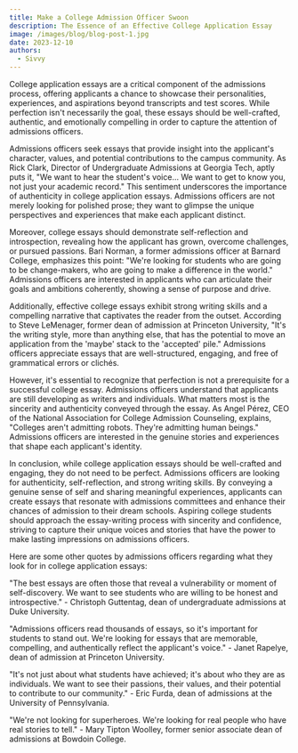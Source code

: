 ```yaml
---
title: Make a College Admission Officer Swoon
description: The Essence of an Effective College Application Essay
image: /images/blog/blog-post-1.jpg
date: 2023-12-10
authors:
  - Sivvy
---
```


College application essays are a critical component of the admissions process, offering applicants a chance to showcase their personalities, experiences, and aspirations beyond transcripts and test scores. While perfection isn't necessarily the goal, these essays should be well-crafted, authentic, and emotionally compelling in order to capture the attention of admissions officers.

Admissions officers seek essays that provide insight into the applicant's character, values, and potential contributions to the campus community. As Rick Clark, Director of Undergraduate Admissions at Georgia Tech, aptly puts it, "We want to hear the student's voice... We want to get to know you, not just your academic record." This sentiment underscores the importance of authenticity in college application essays. Admissions officers are not merely looking for polished prose; they want to glimpse the unique perspectives and experiences that make each applicant distinct.

Moreover, college essays should demonstrate self-reflection and introspection, revealing how the applicant has grown, overcome challenges, or pursued passions. Bari Norman, a former admissions officer at Barnard College, emphasizes this point: "We're looking for students who are going to be change-makers, who are going to make a difference in the world." Admissions officers are interested in applicants who can articulate their goals and ambitions coherently, showing a sense of purpose and drive.

Additionally, effective college essays exhibit strong writing skills and a compelling narrative that captivates the reader from the outset. According to Steve LeMenager, former dean of admission at Princeton University, "It's the writing style, more than anything else, that has the potential to move an application from the 'maybe' stack to the 'accepted' pile." Admissions officers appreciate essays that are well-structured, engaging, and free of grammatical errors or clichés.

However, it's essential to recognize that perfection is not a prerequisite for a successful college essay. Admissions officers understand that applicants are still developing as writers and individuals. What matters most is the sincerity and authenticity conveyed through the essay. As Angel Pérez, CEO of the National Association for College Admission Counseling, explains, "Colleges aren't admitting robots. They're admitting human beings." Admissions officers are interested in the genuine stories and experiences that shape each applicant's identity.

In conclusion, while college application essays should be well-crafted and engaging, they do not need to be perfect. Admissions officers are looking for authenticity, self-reflection, and strong writing skills. By conveying a genuine sense of self and sharing meaningful experiences, applicants can create essays that resonate with admissions committees and enhance their chances of admission to their dream schools. Aspiring college students should approach the essay-writing process with sincerity and confidence, striving to capture their unique voices and stories that have the power to make lasting impressions on admissions officers.

Here are some other quotes by admissions officers regarding what they look for in college application essays:

"The best essays are often those that reveal a vulnerability or moment of self-discovery. We want to see students who are willing to be honest and introspective." - Christoph Guttentag, dean of undergraduate admissions at Duke University.

"Admissions officers read thousands of essays, so it's important for students to stand out. We're looking for essays that are memorable, compelling, and authentically reflect the applicant's voice." - Janet Rapelye, dean of admission at Princeton University.

"It's not just about what students have achieved; it's about who they are as individuals. We want to see their passions, their values, and their potential to contribute to our community." - Eric Furda, dean of admissions at the University of Pennsylvania.

"We're not looking for superheroes. We're looking for real people who have real stories to tell." - Mary Tipton Woolley, former senior associate dean of admissions at Bowdoin College.
